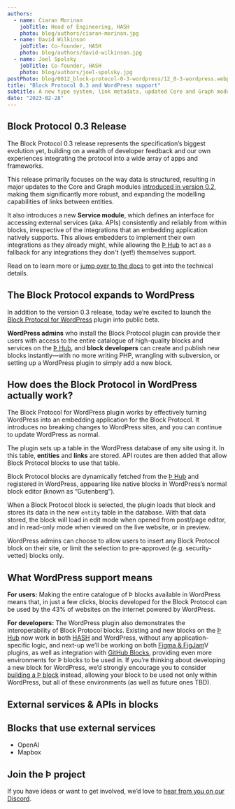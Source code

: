 ```yaml
---
authors:
  - name: Ciaran Morinan
    jobTitle: Head of Engineering, HASH
    photo: blog/authors/ciaran-morinan.jpg
  - name: David Wilkinson
    jobTitle: Co-founder, HASH
    photo: blog/authors/david-wilkinson.jpg
  - name: Joel Spolsky
    jobTitle: Co-founder, HASH
    photo: blog/authors/joel-spolsky.jpg
postPhoto: blog/0012_block-protocol-0-3-wordpress/12_0-3-wordpress.webp
title: "Block Protocol 0.3 and WordPress support"
subtitle: A new type system, link metadata, updated Core and Graph modules, and an ability to use Þ blocks in WordPress
date: "2023-02-28"
---
```


## Block Protocol 0.3 Release

The Block Protocol 0.3 release represents the specification’s biggest evolution yet, building on a wealth of developer feedback and our own experiences integrating the protocol into a wide array of apps and frameworks.

This release primarily focuses on the way data is structured, resulting in major updates to the Core and Graph modules [introduced in version 0.2](https://hash.dev/blog/block-protocol-v02), making them significantly more robust, and expanding the modelling capabilities of links between entities.

It also introduces a new **Service module**, which defines an interface for accessing external services (aka. APIs) consistently and reliably from within blocks, irrespective of the integrations that an embedding application natively supports. This allows embedders to implement their own integrations as they already might, while allowing the [Þ Hub](https://blockprotocol.org/hub) to act as a fallback for any integrations they don't (yet!) themselves support.

Read on to learn more or [jump over to the docs](https://blockprotocol.org/docs) to get into the technical details.

## The Block Protocol expands to WordPress

In addition to the version 0.3 release, today we’re excited to launch the [Block Protocol for WordPress](https://blockprotocol.org/wordpress) plugin into public beta.

**WordPress admins** who install the Block Protocol plugin can provide their users with access to the entire catalogue of high-quality blocks and services on the [Þ Hub](https://blockprotocol.org/hub), and **block developers** can create and publish new blocks instantly—with no more writing PHP, wrangling with subversion, or setting up a WordPress plugin to simply add a new block.

## How does the Block Protocol in WordPress actually work?

The Block Protocol for WordPress plugin works by effectively turning WordPress into an embedding application for the Block Protocol. It introduces no breaking changes to WordPress sites, and you can continue to update WordPress as normal.

The plugin sets up a table in the WordPress database of any site using it. In this table, **entities** and **links** are stored. API routes are then added that allow Block Protocol blocks to use that table. 

Block Protocol blocks are dynamically fetched from the [Þ Hub](https://blockprotocol.org/wordpress) and registered in WordPress, appearing like native blocks in WordPress’s normal block editor (known as “Gutenberg”).

When a Block Protocol block is selected, the plugin loads that block and stores its data in the new `entity` table in the database. With that data stored, the block will load in edit mode when opened from post/page editor, and in read-only mode when viewed on the live website, or in preview.

WordPress admins can choose to allow users to insert any Block Protocol block on their site, or limit the selection to pre-approved (e.g. security-vetted) blocks only.

## What WordPress support means

**For users:** Making the entire catalogue of Þ blocks available in WordPress means that, in just a few clicks, blocks developed for the Block Protocol can be used by the 43% of websites on the internet powered by WordPress.

**For developers:** The WordPress plugin also demonstrates the interoperability of Block Protocol blocks. Existing and new blocks on the [Þ Hub](https://blockprotocol.org/wordpress) now work in both [HASH](https://blockprotocol.org/docs/using-blocks#hash) and WordPress, without any application-specific logic, and next-up we’ll be working on both [Figma & FigJam](https://blockprotocol.org/docs/using-blocks#figma)V plugins, as well as integration with [GitHub Blocks](https://blockprotocol.org/docs/using-blocks#github-blocks), providing even more environments for Þ blocks to be used in. If you’re thinking about developing a new block for WordPress, we’d strongly encourage you to consider [building a Þ block](https://blockprotocol.org/docs/developing-blocks) instead, allowing your block to be used not only within WordPress, but all of these environments (as well as future ones TBD).

## External services & APIs in blocks

## Blocks that use external services

- OpenAI
- Mapbox

## Join the Þ project

If you have ideas or want to get involved, we’d love to [hear from you on our Discord](https://hash.ai/discord).
